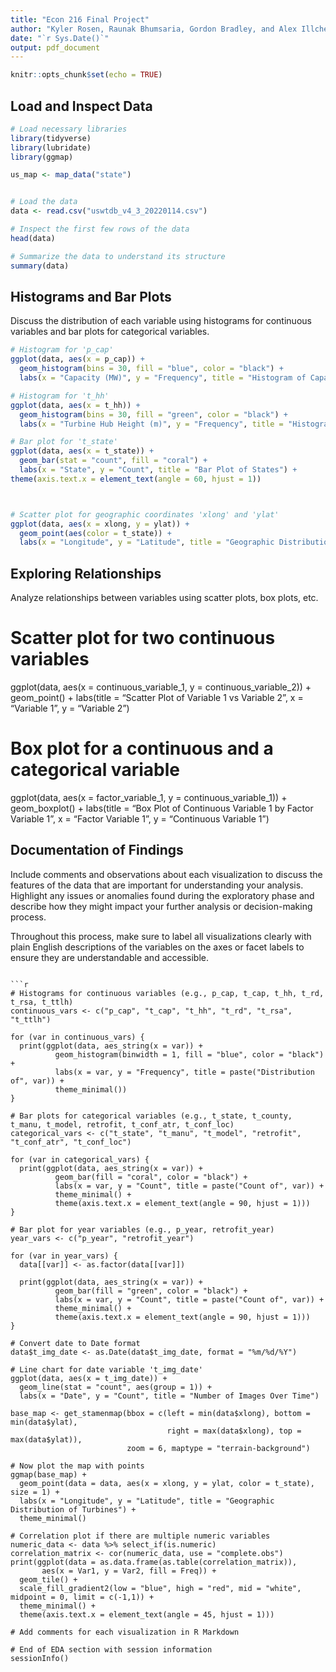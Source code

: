 ```yaml
---
title: "Econ 216 Final Project"
author: "Kyler Rosen, Raunak Bhumsaria, Gordon Bradley, and Alex Illchev"
date: "`r Sys.Date()`"
output: pdf_document
---
```


```r
knitr::opts_chunk$set(echo = TRUE)
```


## Load and Inspect Data

```r
# Load necessary libraries
library(tidyverse)
library(lubridate)
library(ggmap)

us_map <- map_data("state")


# Load the data
data <- read.csv("uswtdb_v4_3_20220114.csv")

# Inspect the first few rows of the data
head(data)

# Summarize the data to understand its structure
summary(data)
```

## Histograms and Bar Plots

Discuss the distribution of each variable using histograms for continuous variables and bar plots for categorical variables.

```r
# Histogram for 'p_cap'
ggplot(data, aes(x = p_cap)) +
  geom_histogram(bins = 30, fill = "blue", color = "black") +
  labs(x = "Capacity (MW)", y = "Frequency", title = "Histogram of Capacity")

# Histogram for 't_hh'
ggplot(data, aes(x = t_hh)) +
  geom_histogram(bins = 30, fill = "green", color = "black") +
  labs(x = "Turbine Hub Height (m)", y = "Frequency", title = "Histogram of Turbine Hub Height")

# Bar plot for 't_state'
ggplot(data, aes(x = t_state)) +
  geom_bar(stat = "count", fill = "coral") +
  labs(x = "State", y = "Count", title = "Bar Plot of States") + 
theme(axis.text.x = element_text(angle = 60, hjust = 1))



# Scatter plot for geographic coordinates 'xlong' and 'ylat'
ggplot(data, aes(x = xlong, y = ylat)) +
  geom_point(aes(color = t_state)) +
  labs(x = "Longitude", y = "Latitude", title = "Geographic Distribution of Turbines")


```

## Exploring Relationships

Analyze relationships between variables using scatter plots, box plots, etc.


# Scatter plot for two continuous variables
ggplot(data, aes(x = continuous_variable_1, y = continuous_variable_2)) + 
  geom_point() + 
  labs(title = "Scatter Plot of Variable 1 vs Variable 2", x = "Variable 1", y = "Variable 2")

# Box plot for a continuous and a categorical variable
ggplot(data, aes(x = factor_variable_1, y = continuous_variable_1)) + 
  geom_boxplot() + 
  labs(title = "Box Plot of Continuous Variable 1 by Factor Variable 1", x = "Factor Variable 1", y = "Continuous Variable 1")

## Documentation of Findings

Include comments and observations about each visualization to discuss the features of the data that are important for understanding your analysis. Highlight any issues or anomalies found during the exploratory phase and describe how they might impact your further analysis or decision-making process.

Throughout this process, make sure to label all visualizations clearly with plain English descriptions of the variables on the axes or facet labels to ensure they are understandable and accessible.
```

```r
# Histograms for continuous variables (e.g., p_cap, t_cap, t_hh, t_rd, t_rsa, t_ttlh)
continuous_vars <- c("p_cap", "t_cap", "t_hh", "t_rd", "t_rsa", "t_ttlh")

for (var in continuous_vars) {
  print(ggplot(data, aes_string(x = var)) +
          geom_histogram(binwidth = 1, fill = "blue", color = "black") +
          labs(x = var, y = "Frequency", title = paste("Distribution of", var)) +
          theme_minimal())
}

# Bar plots for categorical variables (e.g., t_state, t_county, t_manu, t_model, retrofit, t_conf_atr, t_conf_loc)
categorical_vars <- c("t_state", "t_manu", "t_model", "retrofit", "t_conf_atr", "t_conf_loc")

for (var in categorical_vars) {
  print(ggplot(data, aes_string(x = var)) +
          geom_bar(fill = "coral", color = "black") +
          labs(x = var, y = "Count", title = paste("Count of", var)) +
          theme_minimal() +
          theme(axis.text.x = element_text(angle = 90, hjust = 1)))
}

# Bar plot for year variables (e.g., p_year, retrofit_year)
year_vars <- c("p_year", "retrofit_year")

for (var in year_vars) {
  data[[var]] <- as.factor(data[[var]])
  
  print(ggplot(data, aes_string(x = var)) +
          geom_bar(fill = "green", color = "black") +
          labs(x = var, y = "Count", title = paste("Count of", var)) +
          theme_minimal() +
          theme(axis.text.x = element_text(angle = 90, hjust = 1)))
}

# Convert date to Date format
data$t_img_date <- as.Date(data$t_img_date, format = "%m/%d/%Y")

# Line chart for date variable 't_img_date'
ggplot(data, aes(x = t_img_date)) +
  geom_line(stat = "count", aes(group = 1)) +
  labs(x = "Date", y = "Count", title = "Number of Images Over Time")

base_map <- get_stamenmap(bbox = c(left = min(data$xlong), bottom = min(data$ylat), 
                                   right = max(data$xlong), top = max(data$ylat)), 
                          zoom = 6, maptype = "terrain-background")

# Now plot the map with points
ggmap(base_map) +
  geom_point(data = data, aes(x = xlong, y = ylat, color = t_state), size = 1) +
  labs(x = "Longitude", y = "Latitude", title = "Geographic Distribution of Turbines") +
  theme_minimal()

# Correlation plot if there are multiple numeric variables
numeric_data <- data %>% select_if(is.numeric)
correlation_matrix <- cor(numeric_data, use = "complete.obs")
print(ggplot(data = as.data.frame(as.table(correlation_matrix)),
       aes(x = Var1, y = Var2, fill = Freq)) +
  geom_tile() +
  scale_fill_gradient2(low = "blue", high = "red", mid = "white", midpoint = 0, limit = c(-1,1)) +
  theme_minimal() +
  theme(axis.text.x = element_text(angle = 45, hjust = 1)))

# Add comments for each visualization in R Markdown

# End of EDA section with session information
sessionInfo()
```
